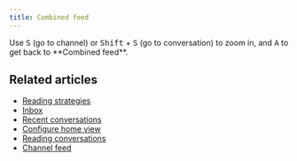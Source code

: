 ```yaml
---
title: Combined feed
---
```




<CombinedFeed />

<KeyboardTip>
  Use <kbd>S</kbd> (go to channel) or <kbd>Shift</kbd> +
  <kbd>S</kbd> (go to conversation) to zoom in, and <kbd>A</kbd> to
  get back to **Combined feed**.
</KeyboardTip>

## Related articles

* [Reading strategies](/help/reading-strategies)
* [Inbox](/help/inbox)
* [Recent conversations](/help/recent-conversations)
* [Configure home view](/help/configure-home-view)
* [Reading conversations](/help/reading-conversations)
* [Channel feed](/help/channel-feed)
